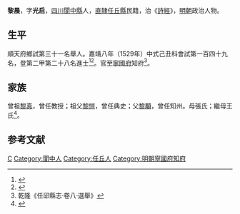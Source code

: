 {{明清人物信息框
| 姓名 = 黎晨
| 原名 =
| 圖片名稱= 
| 圖片大小 =
| 圖片說明 = 
| 最高職務 = 寧國府知府
| 國家 = 大明 
| 爵位 =
| 籍貫 = [[四川|四川]][[閬中縣|閬中縣]]<br>[[北直隸|直隸]][[河間府|河間府]][[任丘縣|任丘縣]]民籍
| 族裔 = 
| 字號 = 字光啟
| 諡號 =
| 出生日期 = 八月十九日
| 出生地點 = 
| 逝世日期 = 卒年不詳 
| 逝世地點 =
| 墓葬 =
| 配偶 = 房氏
| 親屬 = 
| 出身 =
* 嘉靖八年己丑科進士出身
| 經歷 =
| 著作 = 
}}
'''黎晨'''{{BD|1494年||？年||}}，字'''光启'''，[[四川|四川]][[閬中縣|閬中縣]]人，[[北直隸|直隸]][[任丘縣|任丘縣]]民籍，治《[[詩經|詩經]]》，[[明朝|明朝]]政治人物。

== 生平 ==
順天府鄉試第三十一名舉人。嘉靖八年（1529年）中式己丑科會試第一百四十九名，登第二甲第二十八名進士<ref>{{Cite book|title=《皇明贡举考》卷五|last=（明）[[张朝瑞|张朝瑞]]|first=|publisher=《续修四库全书》史部第828册|year=|isbn=|location=|pages=}}</ref><ref>{{Cite book|title=贡举志五种 上|last=鲁小俊，江俊伟著|first=|publisher=武汉：武汉大学出版社|year=2009|isbn=978-7-307-07043-1|location=|pages=}}</ref>。官至[[寧國府|寧國府]]知府<ref>乾隆《任邱縣志·卷八·選舉》</ref>。

== 家族 ==
曾祖[[黎真|黎真]]，曾任教授；祖父[[黎愷|黎愷]]，曾任典史；父[[黎顒|黎顒]]，曾任知州。母張氏；繼母王氏<ref>{{Cite book|title=天一阁藏明代科举录选刊 登科录 点校本|last=龚延明主编|first=|publisher=宁波出版社|year=2016|isbn=978-7-5526-2320-8|location=宁波|pages=|quote=《天一閣藏明代科舉錄選刊.登科錄》之《嘉靖八年己丑科進士登科錄》}}</ref>。

==参考文献==
{{reflist}}

{{嘉靖八年己丑科殿試金榜}}

{{Authority control}}

{{DEFAULTSORT:Li黎}}
[[Category:黎姓|C]]
[[Category:閬中人|Category:閬中人]]
[[Category:任丘人|Category:任丘人]]
[[Category:明朝寧國府知府|Category:明朝寧國府知府]]